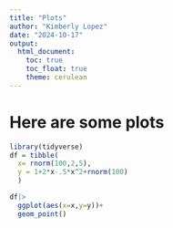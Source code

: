```yaml
---
title: "Plots"
author: "Kimberly Lopez"
date: "2024-10-17"
output: 
  html_document:
    toc: true
    toc_float: true
    theme: cerulean
---
```


# Here are some plots 
```r
 
library(tidyverse)
df = tibble( 
  x= rnorm(100,2,5),
  y = 1+2*x-.5*x^2+rnorm(100)
  )

df|>
  ggplot(aes(x=x,y=y))+
  geom_point()
```

